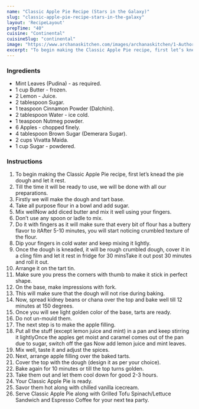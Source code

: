 ---
name: "Classic Apple Pie Recipe (Stars in the Galaxy)"
slug: "classic-apple-pie-recipe-stars-in-the-galaxy"
layout: 'RecipeLayout'
prepTime: "40"
cuisine: "Continental"
cuisineSlug: "continental"
image: "https://www.archanaskitchen.com/images/archanaskitchen/1-Author/KrispyKadhai/Classic_Apple_Pie__Stars_in_the_Galaxy.jpg"
excerpt: "To begin making the Classic Apple Pie recipe, first let’s knead the pie dough and let it rest"
---

### Ingredients

- Mint Leaves (Pudina) - as required.
- 1 cup Butter - frozen.
- 2 Lemon - Juice.
- 2 tablespoon Sugar.
- 1 teaspoon Cinnamon Powder (Dalchini).
- 2 tablespoon Water - ice cold.
- 1 teaspoon Nutmeg powder.
- 6 Apples - chopped finely.
- 4 tablespoon Brown Sugar (Demerara Sugar).
- 2 cups Vivatta Maida.
- 1 cup Sugar - powdered.

### Instructions

1. To begin making the Classic Apple Pie recipe, first let’s knead the pie dough and let it rest.
1. Till the time it will be ready to use, we will be done with all our preparations.
1. Firstly we will make the dough and tart base.
1. Take all purpose flour in a bowl and add sugar.
1. Mix wellNow add diced butter and mix it well using your fingers.
1. Don’t use any spoon or ladle to mix.
1. Do it with fingers as it will make sure that every bit of flour has a buttery flavor to itAfter 5-10 minutes, you will start noticing crumbled texture of the flour.
1. Dip your fingers in cold water and keep mixing it lightly.
1. Once the dough is kneaded, it will be rough crumbled dough, cover it in a cling film and let it rest in fridge for 30 minsTake it out post 30 minutes and roll it out.
1. Arrange it on the tart tin.
1. Make sure you press the corners with thumb to make it stick in perfect shape.
1. On the base, make impressions with fork.
1. This will make sure that the dough will not rise during baking.
1. Now, spread kidney beans or chana over the top and bake well till 12 minutes at 150 degrees.
1. Once you will see light golden color of the base, tarts are ready.
1. Do not un-mould them.
1. The next step is to make the apple filling.
1. Put all the stuff (except lemon juice and mint) in a pan and keep stirring it lightlyOnce the apples get moist and caramel comes out of the pan due to sugar, switch off the gas Now add lemon juice and mint leaves.
1. Mix well, taste it and adjust the spices.
1. Next, arrange apple filling over the baked tarts.
1. Cover the top with the dough (design it as per your choice).
1. Bake again for 10 minutes or till the top turns golden.
1. Take them out and let them cool down for good 2-3 hours.
1. Your Classic Apple Pie is ready.
1. Savor them hot along with chilled vanilla icecream.
1. Serve Classic Apple Pie along with Grilled Tofu Spinach/Lettuce Sandwich and Espresso Coffee for your next tea party.
